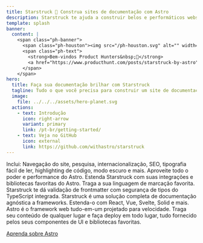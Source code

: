 ```yaml
---
title: Starstruck 🌟 Construa sites de documentação com Astro
description: Starstruck te ajuda a construir belos e performáticos websites de documentação com Astro.
template: splash
banner:
  content: |
    <span class="ph-banner">
      <span class="ph-houston"><img src="/ph-houston.svg" alt="" width="72" height="72"/></span>
      <span class="ph-text">
        <strong>Bem-vindos Product Hunters&nbsp;👋</strong>
        <a href="https://www.producthunt.com/posts/starstruck-by-astro">Estamos ao vivo agora!</a>
      </span>
    </span>
hero:
  title: Faça sua documentação brilhar com Starstruck
  tagline: Tudo o que você precisa para construir um site de documentação brilhante. Rápido, acessível e fácil de usar.
  image:
    file: ../../../assets/hero-planet.svg
  actions:
    - text: Introdução
      icon: right-arrow
      variant: primary
      link: /pt-br/getting-started/
    - text: Veja no GitHub
      icon: external
      link: https://github.com/withastro/starstruck
---
```



<CardGrid stagger>
	<Card title="Documentação de iluminar os olhos" icon="open-book">
		Inclui: Navegação do site, pesquisa, internacionalização, SEO, tipografia
		fácil de ler, highlighting de código, modo escuro e mais.
	</Card>
	<Card title="Possibilidado por Astro" icon="rocket">
		Aproveite todo o poder e performance do Astro. Estenda Starstruck com suas
		integrações e bibliotecas favoritas do Astro.
	</Card>
	<Card title="Markdown, Markdoc e MDX" icon="document">
		Traga a sua linguagem de marcação favorita. Starstruck te dá validação de
		frontmatter com segurança de tipos do TypeScript integrada.
	</Card>
	<Card title="Traga seus componentes de UI" icon="puzzle">
		Starstruck é uma solução completa de documentação agnóstica a frameworks.
		Estenda-o com React, Vue, Svelte, Solid e mais.
	</Card>
</CardGrid>

<AboutAstro title="Trazido até você por">
Astro é o framework web tudo-em-um projetado para velocidade.
Traga seu conteúdo de qualquer lugar e faça deploy em todo lugar, tudo fornecido pelos seus componentes de UI e bibliotecas favoritas.

[Aprenda sobre Astro](https://astro.build/)

</AboutAstro>
